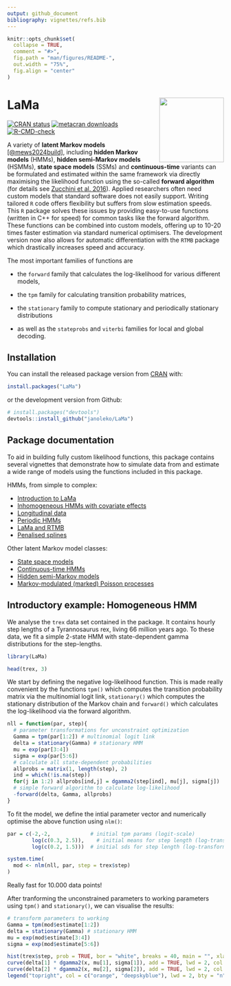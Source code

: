 ```yaml
---
output: github_document
bibliography: vignettes/refs.bib
---
```


```r
knitr::opts_chunk$set(
  collapse = TRUE,
  comment = "#>",
  fig.path = "man/figures/README-",
  out.width = "75%",
  fig.align = "center"
)
```

# LaMa <img src="man/figures/Logo_LaMa.png" align="right" height=150>

<!-- badges: start -->
[![CRAN status](https://www.r-pkg.org/badges/version/LaMa)](https://CRAN.R-project.org/package=LaMa)
[![metacran downloads](https://cranlogs.r-pkg.org/badges/last-month/LaMa)](https://cran.r-project.org/package=LaMa)
[![R-CMD-check](https://github.com/janoleko/LaMa/actions/workflows/R-CMD-check.yaml/badge.svg)](https://github.com/janoleko/LaMa/actions/workflows/R-CMD-check.yaml)
<!-- badges: end -->

A variety of **latent Markov models** <a href="https://arxiv.org/abs/2406.19157" target="_blank">[@mews2024build]</a>, including **hidden Markov models** (HMMs), **hidden semi-Markov models** (HSMMs), **state space models** (SSMs) 
and **continuous-time** variants can be formulated and estimated within the same framework via directly maximising the likelihood function using the so-called **forward algorithm** (for details see
<a href="https://www.taylorfrancis.com/books/mono/10.1201/b20790/hidden-markov-models-time-series-walter-zucchini-iain-macdonald-roland-langrock" target="_blank">Zucchini et al. 2016</a>).
Applied researchers often need custom models that standard software does not easily support. Writing tailored `R` code offers flexibility but suffers from slow estimation speeds. This `R` package solves these issues by providing easy-to-use functions (written in C++ for speed) for common tasks like the forward algorithm. These functions can be combined into custom models, offering up to 10-20 times faster estimation via standard numerical optimisers. The development version now also allows for automatic differentiation with the `RTMB` package which drastically increases speed and accuracy.

The most important families of functions are

* the `forward` family that calculates the log-likelihood for various different models,

* the `tpm` family for calculating transition probability matrices,
  <!-- + `tpm()` for calculating a homogeneous transition probability matrix via the multinomial logistic link,  -->
  <!-- + `tpm_g()` for calculating general inhomogeneous transition probabilty matrices,  -->
  <!-- + `tpm_p()` for calculating transition matrices of periodically inhomogeneous HMMs, -->
  <!-- + `tpm_cont()` for calculating the transition probabilites of a continuous-time Markov chain, -->
  <!-- + `tpm_emb()` for calculating the embedded transition matrix of an HSMM, -->

* the `stationary` family to compute stationary and periodically stationary distributions

* as well as the `stateprobs` and `viterbi` families for local and global decoding.

## Installation

You can install the released package version from [CRAN](https://CRAN.R-project.org) with:

```r
install.packages("LaMa")
```

or the development version from Github:
```r
# install.packages("devtools")
devtools::install_github("janoleko/LaMa")
```
<!-- (To install from Github, you need a functional <a href="https://teuder.github.io/rcpp4everyone_en/020_install.html" target="_blank">C++ compiler</a>.) -->

## Package documentation

To aid in building fully custom likelihood functions, this package contains several vignettes that demonstrate how to simulate data from and estimate a wide range of models using the functions included in this package.

HMMs, from simple to complex:

* [Introduction to LaMa](https://janoleko.github.io/LaMa/articles/Intro_to_LaMa.html)
* [Inhomogeneous HMMs with covariate effects](https://janoleko.github.io/LaMa/articles/Inhomogeneous_HMMs.html)
* [Longitudinal data](https://janoleko.github.io/LaMa/articles/Longitudinal_data.html)
* [Periodic HMMs](https://janoleko.github.io/LaMa/articles/Periodic_HMM.html)
* [LaMa and RTMB](https://janoleko.github.io/LaMa/articles/LaMa_and_RTMB.html)
* [Penalised splines](https://janoleko.github.io/LaMa/articles/Penalised_splines.html)

Other latent Markov model classes:

* [State space models](https://janoleko.github.io/LaMa/articles/State_space_models.html)
* [Continuous-time HMMs](https://janoleko.github.io/LaMa/articles/Continuous_time_HMMs.html)
* [Hidden semi-Markov models](https://janoleko.github.io/LaMa/articles/HSMMs.html)
* [Markov-modulated (marked) Poisson processes](https://janoleko.github.io/LaMa/articles/MMMPPs.html)


<!-- ## Citation -->

<!-- When using LaMa, please cite the package as follows: -->
<!-- ```{r citation} -->
<!-- citation(package = "LaMa") -->
<!-- ``` -->


## Introductory example: Homogeneous HMM

We analyse the `trex` data set contained in the package. It contains hourly step lengths of a Tyrannosaurus rex, living 66 million years ago. To these data, we fit a simple 2-state HMM with state-dependent gamma distributions for the step-lengths.

```r
library(LaMa)

head(trex, 3)
```
We start by defining the negative log-likelihood function. This is made really convenient by the functions `tpm()` which computes the transition probability matrix via the multinomial logit link, `stationary()` which computes the stationary distribution of the Markov chain and `forward()` which calculates the log-likelihood via the forward algorithm.

```r
nll = function(par, step){
  # parameter transformations for unconstraint optimization
  Gamma = tpm(par[1:2]) # multinomial logit link
  delta = stationary(Gamma) # stationary HMM
  mu = exp(par[3:4])
  sigma = exp(par[5:6])
  # calculate all state-dependent probabilities
  allprobs = matrix(1, length(step), 2)
  ind = which(!is.na(step))
  for(j in 1:2) allprobs[ind,j] = dgamma2(step[ind], mu[j], sigma[j])
  # simple forward algorithm to calculate log-likelihood
  -forward(delta, Gamma, allprobs)
}
```

To fit the model, we define the intial parameter vector and numerically optimise the above function using `nlm()`:
```r
par = c(-2,-2,             # initial tpm params (logit-scale)
        log(c(0.3, 2.5)),    # initial means for step length (log-transformed)
        log(c(0.2, 1.5)))  # initial sds for step length (log-transformed)

system.time(
  mod <- nlm(nll, par, step = trex$step)
)
```
Really fast for 10.000 data points!

After tranforming the unconstrained parameters to working parameters using `tpm()` and `stationary()`, we can visualise the results:

```r
# transform parameters to working
Gamma = tpm(mod$estimate[1:2])
delta = stationary(Gamma) # stationary HMM
mu = exp(mod$estimate[3:4])
sigma = exp(mod$estimate[5:6])

hist(trex$step, prob = TRUE, bor = "white", breaks = 40, main = "", xlab = "step length")
curve(delta[1] * dgamma2(x, mu[1], sigma[1]), add = TRUE, lwd = 2, col = "orange", n=500)
curve(delta[2] * dgamma2(x, mu[2], sigma[2]), add = TRUE, lwd = 2, col = "deepskyblue", n=500)
legend("topright", col = c("orange", "deepskyblue"), lwd = 2, bty = "n", legend = c("state 1", "state 2"))
```